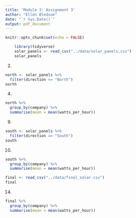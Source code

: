 ```yaml
---
title: 'Module 3: Assignment 3'
author: "Ellen Bledsoe"
date: "`r Sys.Date()`"
output: pdf_document
---
```


```r
knitr::opts_chunk$set(echo = FALSE)
```


```r
    library(tidyverse)
    solar_panels <- read_csv("../data/solar_panels.csv")
    solar_panels
```

2.
```r
north <- solar_panels %>% 
  filter(direction == "North")
north
```

4.
```r
north %>% 
  group_by(company) %>% 
  summarise(mean = mean(watts_per_hour))
```

9.
```r
south <- solar_panels %>% 
  filter(direction == "South")
south
```

10.
```r
south %>% 
  group_by(company) %>% 
  summarise(mean = mean(watts_per_hour))
```

```r
final <- read_csv("../data/final_solar.csv")
final
```

14.
```r
final %>% 
  group_by(company) %>% 
  summarise(mean = mean(watts_per_hour))
```
